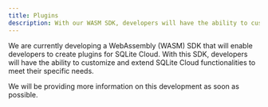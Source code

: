 ```yaml
---
title: Plugins
description: With our WASM SDK, developers will have the ability to customize and extend SQLite Cloud functionalities to meet their specific needs.
---
```


We are currently developing a WebAssembly (WASM) SDK that will enable developers to create plugins for SQLite Cloud. With this SDK, developers will have the ability to customize and extend SQLite Cloud functionalities to meet their specific needs.

We will be providing more information on this development as soon as possible.